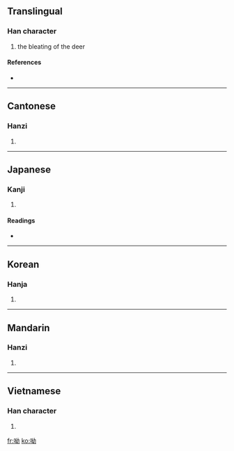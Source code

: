 ==Translingual==

===Han character===
{{Han char|rn=30|rad=口|as=05|sn=8|four=6402<sub>7</sub>|canj=口女戈尸 (RVIS)}}

# the bleating of the deer

====References====
* {{Han ref|kx=0181.320|dkj=03437|dj=0400.010|hdz=10610.100|uh=5466|ud=21606|bh=CBE7|bd=52199}}

----

==Cantonese==

===Hanzi===
{{yue-hanzi|jyut=|y=yau1}}

# {{defn|Cantonese|sort=口05}}

----

==Japanese==

===Kanji===
{{ja-kanji|grade=|rs=口05}}

# {{defn|Japanese}}

====Readings====
* {{ja-readings|on=[[いう]] (iu), [[ゆ]] (yu), [[あう]] (au), [[えう]] (eu)|kun=[[むせぶ]] (musebu), [[さけぶ]] (sakebu)}}

----

==Korean==

===Hanja===
{{ko-hanja|hangeul=유|rv=yu|mr=yu}}

# {{defn|Korean|sort=口05}}

----

==Mandarin==

===Hanzi===
{{cmn-hanzi|pin=[[chè]] ([[che4]]), [[yōu]] ([[you1]])|wg=ch'e<sup>4</sup>, yu<sup>1</sup>}}

# {{defn|Mandarin|sort=口05}}

----

==Vietnamese==

===Han character===
{{vi-hantu|[[u]], [[ạo]], [[ao]], [[ào]]|rs=口05}}

# {{defn|Vietnamese|sort=口05}}

[[fr:呦]]
[[ko:呦]]